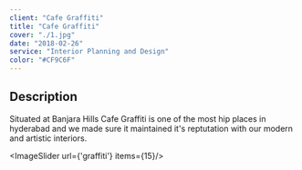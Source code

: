 ```yaml
---
client: "Cafe Graffiti"
title: "Cafe Graffiti"
cover: "./1.jpg"
date: "2018-02-26"
service: "Interior Planning and Design"
color: "#CF9C6F"
---
```

## Description

Situated at Banjara Hills Cafe Graffiti is one of the most hip places in hyderabad and we made sure it maintained it's reptutation with our modern and artistic interiors.


<ImageSlider url={'graffiti'} items={15}/>
